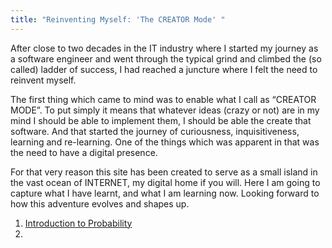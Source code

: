 ```yaml
---
title: "Reinventing Myself: 'The CREATOR Mode' "
---
```


After close to two decades in the IT industry where I started my journey as a software engineer and went through the typical grind and climbed the (so called) ladder of success, I had reached a juncture where I felt the need to reinvent myself. 

The first thing which came to mind was to enable what I call as "CREATOR MODE". To put simply it means that whatever ideas (crazy or not) are in my mind I should be able to implement them, I should be able the create that software. And that started the journey of curiousness, inquisitiveness, learning and re-learning. One of the things which was apparent in that was the need to have a digital presence. 

For that very reason this site has been created to serve as a small island in the vast ocean of INTERNET, my digital home if you will. Here I am going to capture what I have learnt, and what I am learning now. Looking forward to how this adventure evolves and shapes up. 

1. [Introduction to Probability](probability/index.qmd)
2. 